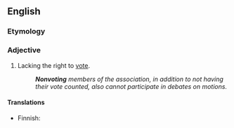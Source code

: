 ==English==

===Etymology===
{{prefix|non|voting|lang=en}}

===Adjective===
{{en-adj|-}}

# Lacking the right to [[vote]].
#: '''''Nonvoting''' members of the association, in addition to not having their vote counted, also cannot participate in debates on motions.''

====Translations====
{{trans-top|lacking the right to vote}}
* Finnish: {{t|fi|äänivallaton}}
{{trans-mid}}
{{trans-bottom}}